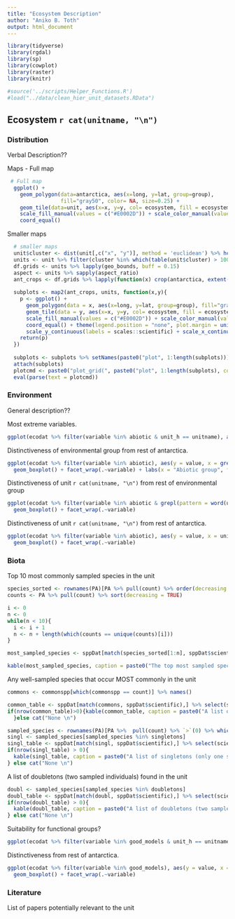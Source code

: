 ```yaml
---
title: "Ecosystem Description"
author: "Aniko B. Toth"
output: html_document
---
```



```r
library(tidyverse)
library(rgdal)
library(sp)
library(cowplot)
library(raster)
library(knitr)

#source('../scripts/Helper_Functions.R')
#load("../data/clean_hier_unit_datasets.RData")

```

## Ecosystem `r cat(unitname, "\n")`

### Distribution

Verbal Description??

Maps - Full map

```r
 # Full map
  ggplot() +  
    geom_polygon(data=antarctica, aes(x=long, y=lat, group=group), 
                 fill="gray50", color= NA, size=0.25) +
    geom_tile(data=unit, aes(x=x, y=y, col= ecosystem, fill = ecosystem), lwd = 1.5) +
    scale_fill_manual(values = c("#E0002D")) + scale_color_manual(values = c("#E0002D")) +
    coord_equal()
```

Smaller maps

```r
  # smaller maps
  unit$cluster <- dist(unit[,c("x", "y")], method = 'euclidean') %>% hclust(method = 'average') %>% cutree(k = 6)
  units <- unit %>% filter(cluster %in% which(table(unit$cluster) > 100)) %>% split(.$cluster)
  df.grids <- units %>% lapply(geo_bounds, buff = 0.15)
  aspect <- units %>% sapply(aspect_ratio)
  ant_crops <- df.grids %>% lapply(function(x) crop(antarctica, extent(x)))
  
  subplots <- map2(ant_crops, units, function(x,y){
    p <- ggplot() +  
      geom_polygon(data = x, aes(x=long, y=lat, group=group), fill="gray50", color= NA, size=0.25) +
      geom_tile(data = y, aes(x=x, y=y, col= ecosystem, fill = ecosystem), lwd = .8) +
      scale_fill_manual(values = c("#E0002D")) + scale_color_manual(values = c("#E0002D")) +
      coord_equal() + theme(legend.position = "none", plot.margin = unit(c(0,0,0,0), "cm")) +
      scale_y_continuous(labels = scales::scientific) + scale_x_continuous(labels = scales::scientific)
    return(p)
  })
  
  subplots <- subplots %>% setNames(paste0("plot", 1:length(subplots)))
  attach(subplots)
  plotcmd <- paste0("plot_grid(", paste0("plot", 1:length(subplots), collapse = ","),", rel_widths = aspect)")
  eval(parse(text = plotcmd))

```


### Environment

General description??

Most extreme variables. 

```r
ggplot(ecodat %>% filter(variable %in% abiotic & unit_h == unitname), aes(x = variable, fill = variable, y = value)) + geom_boxplot()

```



Distinctiveness of environmental group from rest of antarctica.

```r
ggplot(ecodat %>% filter(variable %in% abiotic), aes(y = value, x = grepl(pattern = word(unitname, 1,1, "_"), unit_h), fill = grepl(pattern = word(unitname, 1,1, "_"), unit_h))) + 
  geom_boxplot() + facet_wrap(.~variable) + labs(x = "Abiotic group", fill = "Abiotic group")

```

Distinctiveness of unit `r cat(unitname, "\n")` from rest of environmental group

```r
ggplot(ecodat %>% filter(variable %in% abiotic & grepl(pattern = word(unitname, 1,1, "_"), unit_h)), aes(y = value, x = unit_h == unitname, fill = unit_h == unitname)) + 
  geom_boxplot() + facet_wrap(.~variable) 

```



Distinctiveness of unit `r cat(unitname, "\n")` from rest of antarctica.
```r
ggplot(ecodat %>% filter(variable %in% abiotic), aes(y = value, x = unit_h == unitname, fill =  unit_h == unitname)) + 
  geom_boxplot() + facet_wrap(.~variable)

```




### Biota

Top 10 most commonly sampled species in the unit
```r
species_sorted <- rownames(PA)[PA %>% pull(count) %>% order(decreasing = TRUE)]
counts <- PA %>% pull(count) %>% sort(decreasing = TRUE)

i <- 0
n <- 0
while(n < 10){
  i <- i + 1
  n <- n + length(which(counts == unique(counts)[i]))
}

most_sampled_species <- sppDat[match(species_sorted[1:n], sppDat$scientific),] %>% select(scientific, Functional_group, vernacularName, phylum) %>% data.frame(count = counts[1:n], relative_pct = round(100*counts[1:n]/sum(counts), 4)) %>% filter(relative_pct > 0)

kable(most_sampled_species, caption = paste0("The top most sampled species in ecosystem ", unitname))
```


Any well-sampled species that occur MOST commonly in the unit
```r
commons <- commonspp[which(commonspp == count)] %>% names()

common_table <- sppDat[match(commons, sppDat$scientific),] %>% select(scientific, Functional_group, vernacularName, phylum) %>% data.frame(restricted = commons %in% restricted_spp, relative_pct = dom_pct[commons]) %>% filter(relative_pct > 0)
if(nrow(common_table)>0){kable(common_table, caption = paste0("A list of common species whose highest incidence of sampling is in ", unitname))
  }else cat("None \n")

```



```r
sampled_species <- rownames(PA)[PA %>%  pull(count) %>% `>`(0) %>% which()]
singl <- sampled_species[sampled_species %in% singletons]
singl_table <- sppDat[match(singl, sppDat$scientific),] %>% select(scientific, Functional_group, vernacularName, phylum) %>% data.frame(restricted = singl %in% restricted_spp) 
if(nrow(singl_table) > 0){
  kable(singl_table, caption = paste0("A list of singletons (only one sampled individual) that are found in ", unitname))
} else cat("None \n")

```

A list of doubletons (two sampled individuals) found in the unit

```r

doubl <- sampled_species[sampled_species %in% doubletons]
doubl_table <- sppDat[match(doubl, sppDat$scientific),] %>% select(scientific, Functional_group, vernacularName, phylum) %>% data.frame(restricted = doubl %in% restricted_spp) 
if(nrow(doubl_table) > 0){
  kable(doubl_table, caption = paste0("A list of doubletons (two sampled individuals) that are found in ", unitname))
} else cat("None \n")

```

Suitability for functional groups?

```r
ggplot(ecodat %>% filter(variable %in% good_models & unit_h == unitname), aes(x = variable, fill = variable, y = value)) + geom_boxplot() + theme(legend.position = "none", axis.text.x = element_text(angle = 90)) 
```

Distinctiveness from rest of antarctica.

```r
ggplot(ecodat %>% filter(variable %in% good_models), aes(y = value, x = unit_h == unitname, fill =  unit_h == unitname)) + 
  geom_boxplot() + facet_wrap(.~variable)

```



### Literature 

List of papers potentially relevant to the unit